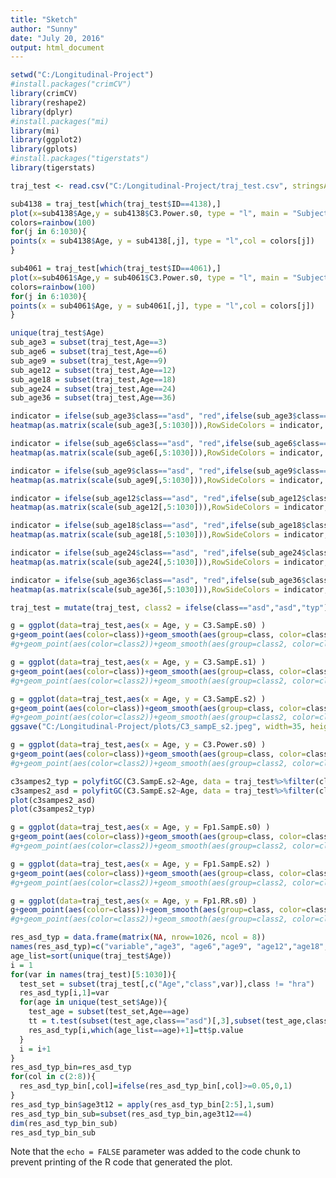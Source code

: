 ```yaml
---
title: "Sketch"
author: "Sunny"
date: "July 20, 2016"
output: html_document
---
```


```r
setwd("C:/Longitudinal-Project")
#install.packages("crimCV")
library(crimCV)
library(reshape2)
library(dplyr)
#install.packages("mi)
library(mi)
library(ggplot2)
library(gplots)
#install.packages("tigerstats")
library(tigerstats)
```


```r
traj_test <- read.csv("C:/Longitudinal-Project/traj_test.csv", stringsAsFactors=FALSE)

```

```r
sub4138 = traj_test[which(traj_test$ID==4138),]
plot(x=sub4138$Age,y = sub4138$C3.Power.s0, type = "l", main = "Subject 4138 (asd)",ylim=c(min(traj_test[,5:1030]),max(traj_test[,5:1030])))
colors=rainbow(100)
for(j in 6:1030){
points(x = sub4138$Age, y = sub4138[,j], type = "l",col = colors[j])
}
```

```r
sub4061 = traj_test[which(traj_test$ID==4061),]
plot(x=sub4061$Age,y = sub4061$C3.Power.s0, type = "l", main = "Subject 4061 (typ)", ylim=c(min(sub4061[,5:1030]),max(sub4061[,5:1030])))
colors=rainbow(100)
for(j in 6:1030){
points(x = sub4061$Age, y = sub4061[,j], type = "l",col = colors[j])
}
```

```r
unique(traj_test$Age)
sub_age3 = subset(traj_test,Age==3)
sub_age6 = subset(traj_test,Age==6)
sub_age9 = subset(traj_test,Age==9)
sub_age12 = subset(traj_test,Age==12)
sub_age18 = subset(traj_test,Age==18)
sub_age24 = subset(traj_test,Age==24)
sub_age36 = subset(traj_test,Age==36)

```

```r
indicator = ifelse(sub_age3$class=="asd", "red",ifelse(sub_age3$class=="typ","green","black"))
heatmap(as.matrix(scale(sub_age3[,5:1030])),RowSideColors = indicator, main = "3 months")
```

```r
indicator = ifelse(sub_age6$class=="asd", "red",ifelse(sub_age6$class=="typ","green","black"))
heatmap(as.matrix(scale(sub_age6[,5:1030])),RowSideColors = indicator, main = "6 months")
```

```r
indicator = ifelse(sub_age9$class=="asd", "red",ifelse(sub_age9$class=="typ","green","black"))
heatmap(as.matrix(scale(sub_age9[,5:1030])),RowSideColors = indicator, main = "9 months")
```

```r
indicator = ifelse(sub_age12$class=="asd", "red",ifelse(sub_age12$class=="typ","green","black"))
heatmap(as.matrix(scale(sub_age12[,5:1030])),RowSideColors = indicator, main = "12 months")
```

```r
indicator = ifelse(sub_age18$class=="asd", "red",ifelse(sub_age18$class=="typ","green","black"))
heatmap(as.matrix(scale(sub_age18[,5:1030])),RowSideColors = indicator, main = "18 months")
```

```r
indicator = ifelse(sub_age24$class=="asd", "red",ifelse(sub_age24$class=="typ","green","black"))
heatmap(as.matrix(scale(sub_age24[,5:1030])),RowSideColors = indicator, main = "24 months")
```

```r
indicator = ifelse(sub_age36$class=="asd", "red",ifelse(sub_age36$class=="typ","green","black"))
heatmap(as.matrix(scale(sub_age36[,5:1030])),RowSideColors = indicator, main = "36 months")
```

```r
traj_test = mutate(traj_test, class2 = ifelse(class=="asd","asd","typ"))
```

```r
g = ggplot(data=traj_test,aes(x = Age, y = C3.SampE.s0) )
g+geom_point(aes(color=class))+geom_smooth(aes(group=class, color=class))
#g+geom_point(aes(color=class2))+geom_smooth(aes(group=class2, color=class2))
```

```r
g = ggplot(data=traj_test,aes(x = Age, y = C3.SampE.s1) )
g+geom_point(aes(color=class))+geom_smooth(aes(group=class, color=class))
#g+geom_point(aes(color=class2))+geom_smooth(aes(group=class2, color=class2))
```

```r
g = ggplot(data=traj_test,aes(x = Age, y = C3.SampE.s2) )
g+geom_point(aes(color=class))+geom_smooth(aes(group=class, color=class))
#g+geom_point(aes(color=class2))+geom_smooth(aes(group=class2, color=class2))
ggsave("C:/Longitudinal-Project/plots/C3_sampE_s2.jpeg", width=35, height=30, units = "cm")
```

```r
g = ggplot(data=traj_test,aes(x = Age, y = C3.Power.s0) )
g+geom_point(aes(color=class))+geom_smooth(aes(group=class, color=class))
#g+geom_point(aes(color=class2))+geom_smooth(aes(group=class2, color=class2))
```

```r
c3sampes2_typ = polyfitGC(C3.SampE.s2~Age, data = traj_test%>%filter(class2=="typ"),degree = 4)
c3sampes2_asd = polyfitGC(C3.SampE.s2~Age, data = traj_test%>%filter(class2=="asd"),degree = 4)
plot(c3sampes2_asd)
plot(c3sampes2_typ)
```

```r
g = ggplot(data=traj_test,aes(x = Age, y = Fp1.SampE.s0) )
g+geom_point(aes(color=class))+geom_smooth(aes(group=class, color=class))
#g+geom_point(aes(color=class2))+geom_smooth(aes(group=class2, color=class2))
```

```r
g = ggplot(data=traj_test,aes(x = Age, y = Fp1.SampE.s2) )
g+geom_point(aes(color=class))+geom_smooth(aes(group=class, color=class))
#g+geom_point(aes(color=class2))+geom_smooth(aes(group=class2, color=class2))
```

```r
g = ggplot(data=traj_test,aes(x = Age, y = Fp1.RR.s0) )
g+geom_point(aes(color=class))+geom_smooth(aes(group=class, color=class))
#g+geom_point(aes(color=class2))+geom_smooth(aes(group=class2, color=class2))
```

```r
res_asd_typ = data.frame(matrix(NA, nrow=1026, ncol = 8))
names(res_asd_typ)=c("variable","age3", "age6","age9", "age12","age18","age24","age36")
age_list=sort(unique(traj_test$Age))
i = 1
for(var in names(traj_test)[5:1030]){
  test_set = subset(traj_test[,c("Age","class",var)],class != "hra")
  res_asd_typ[i,1]=var
  for(age in unique(test_set$Age)){
    test_age = subset(test_set,Age==age)
    tt = t.test(subset(test_age,class=="asd")[,3],subset(test_age,class=="typ")[,3])
    res_asd_typ[i,which(age_list==age)+1]=tt$p.value
  }
  i = i+1
}
res_asd_typ_bin=res_asd_typ
for(col in c(2:8)){
  res_asd_typ_bin[,col]=ifelse(res_asd_typ_bin[,col]>=0.05,0,1)
}
res_asd_typ_bin$age3t12 = apply(res_asd_typ_bin[2:5],1,sum)
res_asd_typ_bin_sub=subset(res_asd_typ_bin,age3t12==4)
dim(res_asd_typ_bin_sub)
res_asd_typ_bin_sub
```

Note that the `echo = FALSE` parameter was added to the code chunk to prevent printing of the R code that generated the plot.
